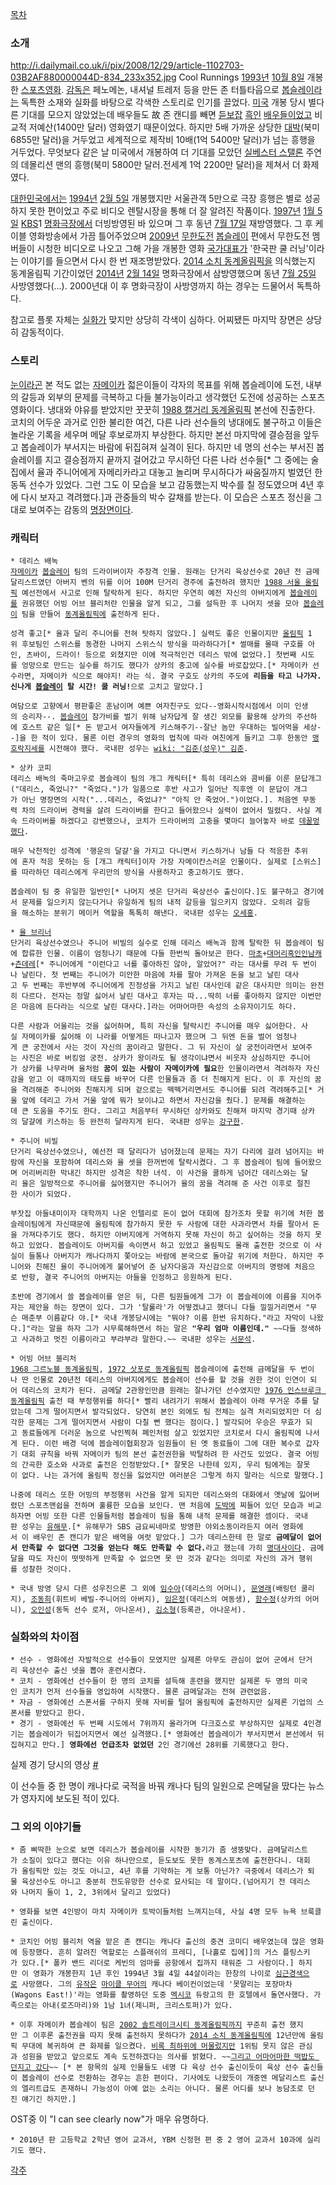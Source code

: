 [[목차]]
=== 소개 ===
http://i.dailymail.co.uk/i/pix/2008/12/29/article-1102703-03B2AF880000044D-834_233x352.jpg
Cool Runnings
[[1993년]] [[10월 8일]] 개봉한 [[스포츠]][[영화]]. [[감독]]은 페노메논, 내셔널 트레저 등을 만든 존 터틀타웁으로 [[봅슬레이]]라는 독특한 소재와 실화를 바탕으로 각색한 스토리로 인기를 끌었다. [[미국]] 개봉 당시 별다른 기대를 모으지 않았었는데 배우들도 故 존 캔디를 빼면 [[듣보잡]] [[흑인]] [[배우]]들이었고 비교적 저예산(1400만 달러) 영화였기 때문이었다. 하지만 5배 가까운 상당한 [[대박]](북미 6855만 달러)을 거두었고 세계적으로 제작비 10배(1억 5400만 달러)가 넘는 흥행을 거두었다. 무엇보다 같은 날 미국에서 개봉하여 더 기대를 모았던 [[실베스터 스탤론]] 주연의 데몰리션 맨의 흥행(북미 5800만 달러.전세계 1억 2200만 달러)을 제쳐서 더 화제였다.

[[대한민국]]에서는 [[1994년]] [[2월 5일]] 개봉했지만 서울관객 5만으로 극장 흥행은 별로 성공하지 못한 편이었고 주로 비디오 렌탈시장을 통해 더 잘 알려진 작품이다. [[1997년]] [[1월 5일]] [[KBS]]1 [[명화극장]]에서 더빙방영된 바 있으며 그 후 동년 [[7월 17일]] 재방영했다. 그 후 케이블 영화방송에서 가끔 틀어주었으며 [[2009년]] [[무한도전]] [[봅슬레이]] 편에서 무한도전 멤버들이 시청한 비디오로 나오고 그해 가을 개봉한 영화 [[국가대표]]가 '한국판 쿨 러닝'이라는 이야기를 들으면서 다시 한 번 재조명받았다.  [[2014 소치 동계올림픽]]을 의식했는지 동계올림픽 기간이었던 [[2014년]] [[2월 14일]] 명화극장에서 삼방영했으며 동년 [[7월 25일]] 사방영했다(...). 2000년대 이 후 명화극장이 사방영까지 하는 경우는 드물어서 독특하다.

참고로 플롯 자체는 [[실화]]가 맞지만 상당히 각색이 심하다. 어찌됐든 마지막 장면은 상당히 감동적이다.

=== 스토리 ===
[[눈]]이라곤 본 적도 없는 [[자메이카]] 젋은이들이 각자의 목표를 위해 봅슬레이에 도전, 내부의 갈등과 외부의 문제를 극복하고 다들 불가능이라고 생각했던 도전에 성공하는 스포츠 영화이다. 냉대와 야유를 받았지만 꿋꿋히 [[1988 캘거리 동계올림픽]] 본선에 진출한다. 코치의 어두운 과거로 인한 불리한 여건, 다른 나라 선수들의 냉대에도 불구하고 이들은 놀라운 기록을 세우며 메달 후보로까지 부상한다. 하지만 본선 마지막에 결승점을 앞두고 봅슬레이가 부서지는 바람에 뒤집혀져 실격이 된다. 하지만 네 명의 선수는 부서진 봅슬레이를 지고 결승점까지 끝까지 걸어갔고 무시하던 다른 나라 선수들[* 그 중에는 술집에서 율과 주니어에게 자메리카라고 대놓고 놀리며 무시하다가 싸움질까지 벌였던 한 동독 선수가 있었다. 그런 그도 이 모습을 보고 감동했는지 박수를 칠 정도였으며 4년 후에 다시 보자고 격려했다.]과 관중들의 박수 갈채를 받는다. 이 모습은 스포츠 정신을 그대로 보여주는 감동의 [[명장면]]이다.

=== 캐릭터 ===
 * 데리스 배녹 
 [[자메이카]] [[봅슬레이]] 팀의 드라이버이자 주장격 인물. 원래는 단거리 육상선수로 20년 전 금메달리스트였던 아버지 벤의 뒤를 이어 100M 단거리 경주에 출전하려 했지만 [[1988 서울 올림픽]] 예선전에서 사고로 인해 탈락하게 된다. 하지만 우연히 예전 자신의 아버지에게 [[봅슬레이]]를 권유했던 어빙 어브 블리처란 인물을 알게 되고, 그를 설득한 후 나머지 셋을 모아 [[봅슬레이]] 팀을 만들어 [[동계올림픽]]에 출전하게 된다.

 성격 좋고[* 율과 달리 주니어를 전혀 탓하지 않았다.] 실력도 좋은 인물이지만 [[올림픽]] 1위 후보팀인 스위스를 동경한 나머지 스위스식 방식을 따라하다가[* 썰매를 몰때 구호를 아인, 츠바이, 드라이! 등으로 외쳤지만 이에 적극적인건 데리스 밖에 없었다.] 첫번째 시도를 엉망으로 만드는 실수를 하기도 했다가 상카의 충고에 실수를 바로잡았다.[* 자메이카 선수라면, 자메이카 식으로 해야지! 라는 식. 결국 구호도 상카의 주도에 '''리듬을 타고 나가자. 신나게 [[봅슬레이]] 탈 시간! 쿨 러닝!'''으로 고치고 말았다.]

 여담으로 고향에서 평판좋은 훈남이며 예쁜 여자친구도 있다--영화시작시점에서 이미 인생의 승리자--. [[봅슬레이]] 참가비를 벌기 위해 남자답게 잘 생긴 외모를 활용해 상카의 주선하에 호스트 같은 일[* 돈 받고서 여자들에게 키스해주기--잘난 놈만 우대하는 빌어먹을 세상--]을 한 적이 있다. 물론 이런 경우의 영화의 법칙에 따라 여친에게 들키고 그후 한동안 [[맹호락지세]]를 시전해야 했다. 국내판 성우는 [[wiki: "김준(성우)" 김준]].

 * 상카 코피 
 데리스 배녹의 죽마고우로 봅슬레이 팀의 개그 캐릭터[* 특히 데리스와 콤비를 이룬 문답개그("데리스, 죽었니?" "죽었다.")가 일품으로 후반 사고가 일어난 직후엔 이 문답이 개그가 아닌 명장면의 시작("...데리스, 죽었냐?" "아직 안 죽었어.")이었다.]. 처음엔 무동력 차의 드라이버 경력을 살려 드라이버를 한다고 들어왔으나 실력이 없어서 밀렸다. 사실 계속 드라이버를 하겠다고 강변했으나, 코치가 드라이버의 고충을 몇마디 늘어놓자 바로 [[데꿀멍]]했다.

 매우 낙천적인 성격에 '행운의 달걀'을 가지고 다니면서 키스하거나 남들 다 적응한 추위에 혼자 적응 못하는 등 [개그 캐릭터]이자 가장 자메이칸스러운 인물이다. 실제로 [스위스]를 따라하던 데리스에게 우리만의 방식을 사용하자고 충고하기도 했다.

 봅슬레이 팀 중 유일한 일반인[* 나머지 셋은 단거리 육상선수 출신이다.]도 불구하고 경기에서 문제를 일으키지 않는다거나 유일하게 팀의 내적 갈등을 일으키지 않았다. 오히려 갈등을 해소하는 분위기 메이커 역할을 톡톡히 해낸다. 국내판 성우는 [[오세홍]].

 * [[율 브리너]] 
 단거리 육상선수였으나 주니어 비빌의 실수로 인해 데리스 배녹과 함께 탈락한 뒤 봅슬레이 팀에 합류한 인물. 이름이 엄청나기 때문에 다들 한번씩 돌아보곤 한다. [[마초]]+[[대머리]][[흑인]][[인남캐]]+[[츤데레]][* 주니어에게 "이런다고 너를 좋아하진 않아, 알았어?" 라는 대사를 무려 두 번이나 날린다. 첫 번째는 주니어가 미안한 마음에 차를 팔아 가져온 돈을 보고 날린 대사고 두 번째는 후반부에 주니어에게 진정성을 가지고 날린 대사인데 같은 대사지만 의미는 완전히 다르다. 전자는 정말 싫어서 날린 대사고 후자는 따...딱히 너를 좋아하지 않지만 이번만은 마음에 든다라는 식으로 날린 대사다.]라는 어마어마한 속성의 소유자이기도 하다.

 다른 사람과 어울리는 것을 싫어하며, 특히 자신을 탈락시킨 주니어를 매우 싫어한다. 사실 자메이카를 싫어해 이 나라를 어떻게든 떠나고자 했으며 그 뒤엔 돈을 벌어 엄청나게 큰 궁전에서 사는 것이 자신의 꿈이라고 말한다. 그 뒤 자신이 살 궁전이라면서 보여주는 사진은 바로 버킹엄 궁전. 상카가 왕이라도 될 생각이냐면서 비웃자 상심하지만 주니어가 상카를 나무라며 율처럼 '''꿈이 있는 사람이 자메이카에 필요'''한 인물이라면서 격려하자 자신감을 얻고 이 때까지의 태도를 바꾸어 다른 인물들과 좀 더 친해지게 된다. 이 후 자신의 꿈을 격려해준 주니어와 친해지게 되며 겉으로는 떽떽거리면서도 주니어를 되려 격려해주고[* 거울 앞에 데리고 가서 거울 앞에 뭐가 보이냐고 하면서 자신감을 줬다.] 문제를 해결하는데 큰 도움을 주기도 한다. 그리고 처음부터 무시하던 상카와도 친해져 마지막 경기때 상카의 달걀에 키스하는 등 완전히 달라지게 된다. 국내판 성우는 [[강구한]].

 * 주니어 비빌 
 단거리 육상선수였으나, 예선전 때 달리다가 넘어졌는데 문제는 자기 다리에 걸려 넘어지는 바람에 자신을 포함하여 데리스와 율 셋을 한꺼번에 탈락시켰다. 그 후 봅슬레이 팀에 들어왔으며 어리버리한 막내긴 하지만 성격은 착한 녀석. 이 사건을 쿨하게 넘어간 데리스와는 달리 율은 일방적으로 주니어를 싫어했지만 주니어가 율의 꿈을 격려해 준 사건 이후로 절친한 사이가 되었다.

 부잣집 아들내미이자 대학까지 나온 인텔리로 돈이 없어 대회에 참가조차 못할 위기에 처한 봅슬레이팀에게 자신때문에 올림픽에 참가하지 못한 두 사람에 대한 사과라면서 차를 팔아서 돈을 가져다주기도 했다. 하지만 아버지에게 거역하지 못해 자신이 하고 싶어하는 것을 하지 못하고 있었다. 봅슬레이도 아버지를 속이면서 하고 있었고 올림픽도 몰래 출전한 것으로 이 사실이 들통나 아버지가 캐나다까지 쫓아오는 바람에 본국으로 돌아갈 위기에 처한다. 하지만 주니어와 친해진 율이 주니어에게 불어넣어 준 남자다움과 자신감으로 아버지의 명령에 처음으로 반항, 결국 주니어의 아버지는 아들을 인정하고 응원하게 된다. 

 초반에 경기에서 쓸 봅슬레이를 얻은 뒤, 다른 팀원들에게 그가 이 봅슬레이에 이름을 지어주자는 제안을 하는 장면이 있다. 그가 '탈룰라'가 어떻겠냐고 했더니 다들 낄낄거리면서 "무슨 매춘부 이름같다 야.[* 국내 개봉당시에는 "뭐야? 이름 한번 유치하다."라고 자막이 나왔다.]"라는 말을 하자 그가 시무룩해하면서 하는 말은 '''"우리 엄마 이름인데."''' ~~다들 정색하고 사과하고 멋진 이름이라고 부랴부랴 말한다.~~ 국내판 성우는 [[서문석]].

 * 어빙 어브 블리처 
 [[1968 그르노블 동계올림픽]], [[1972 삿포로 동계올림픽]] 봅슬레이에 출전해 금메달을 두 번이나 딴 인물로 20년전 데리스의 아버지에게도 봅슬레이 선수를 할 것을 권한 것이 인연이 되어 데리스의 코치가 된다. 금메달 2관왕인만큼 원래는 잘나가던 선수였지만 [[1976 인스브루크 동계올림픽]] 출전 때 부정행위를 하다[* 빨리 내려가기 위해서 봅슬레이 아래 무거운 추를 달았는데 그게 떨어지면서 발각되었다. 당연히 본인 외에도 팀 전체는 실격 처리되었지만 더 심각한 문제는 그게 떨어지면서 사람이 다칠 뻔 했다는 점이다.] 발각되어 우승은 무효가 되고 동료들에게 더러운 놈으로 낙인찍혀 폐인처럼 살고 있었지만 코치로서 다시 올림픽에 나서게 된다. 이런 배경 덕에 봅슬레이협회장과 임원들이 된 옛 동료들이 그에 대한 복수로 갑자기 대회 규칙을 바꿔 자메이카 팀의 본선 출전권한을 박탈하려 한 사건도 있었다. 결국 어빙의 간곡한 호소와 사과로 출전은 인정받았다.[* 잘못은 나한테 있지, 우리 팀에게는 잘못이 없다. 나는 과거에 올림픽 정신을 잃었지만 여러분은 그렇게 하지 말라는 식으로 말했다.]

 나중에 데리스 또한 어빙의 부정행위 사건을 알게 되지만 데리스와의 대화에서 옛날에 잃어버렸던 스포츠맨쉽을 전하며 훌륭한 모습을 보인다. 맨 처음에 [[도박]]에 찌들어 있던 모습과 비교하자면 어빙 또한 다른 인물들처럼 봅슬레이 팀을 통해 내적 문제를 해결한 셈이다. 국내판 성우는 [[유해무]].[* 유해무가 SBS 금요씨네마로 방영한 야외소동이라든지 여러 영화에서 이 배우인 존 캔디가 맡은 배역을 여럿 맡았다.] 그가 데리스한테 한 말로 '''금메달이 없어서 만족할 수 없다면 그것을 얻는다 해도 만족할 수 없다.'''라고 했는데 가히 [[명대사]]이다. 금메달을 따도 자신이 떳떳하게 만족할 수 없으면 못 딴 것과 같다는 의미로 자신의 과거 행위를 성찰한 것이다.  

 * 국내 방영 당시 다른 성우진으론 그 외에 [[임수아]](데리스의 어머니), [[문영래]](배링턴 쿨리지), [[조동희]](휘트비 베빌-주니어의 아버지), [[임은정]](데리스의 여동생), [[함수정]](상카의 어머니), [[오인성]](동독 선수 로저, 아나운서), [[김소형]](등록관, 아나운서).

=== 실화와의 차이점 ===
 * 선수 - 영화에선 자발적으로 선수들이 모였지만 실제론 아무도 관심이 없어 군에서 단거리 육상선수 출신 넷을 뽑아 훈련시켰다.
 * 코치 - 영화에선 선수들이 한 명의 코치를 설득해 훈련을 했지만 실제론 두 명의 미국인 코치가 먼저 선수들을 영입하여 시작했다. 물론 금메달과는 전혀 관련없음.
 * 자금 - 영화에선 스폰서를 구하지 못해 자비를 털어 올림픽에 출전하지만 실제론 기업의 스폰서를 받았다고 한다.
 * 경기 - 영화에선 두 번째 시도에서 7위까지 올라가며 다크호스로 부상하지만 실제로 4인경기는 봅슬레이가 뒤집어지면서 예선 실격했다.[* 영화에선 봅슬레이가 부서지면서 본선에서 뒤집혀지고 만다.] '''영화에선 언급조차 없었던''' 2인 경기에선 28위를 기록했다고 한다.

실제 경기 당시의 영상 [http://youtu.be/nm4DjRcmoPY #]

이 선수들 중 한 명이 캐나다로 국적을 바꿔 캐나다 팀의 일원으로 은메달을 땄다는 뉴스가 영자지에 보도된 적이 있다.

=== 그 외의 이야기들 ===
 * 좀 삐딱한 눈으로 보면 데리스가 봅슬레이를 시작한 동기가 좀 생뚱맞다. 금메달리스트가 소질이 있다고 했다는 이유 하나만으로, 듣도보도 못한 동계스포츠에 출전한다니. 대회가 올림픽만 있는 것도 아니고, 4년 후를 기약하는 게 보통 아닌가? 극중에서 데리스가 퇴물 육상선수도 아니고 충분히 전도유망한 선수로 묘사되는 데 말이다.(넘어지기 전 데리스와 나머지 둘이 1, 2, 3위에서 달리고 있었다)

 * 영화를 보면 4인방이 마치 자메이카 토박이들처럼 느껴지는데, 사실 4명 모두 뉴욕 브룩클린 출신이다.

 * 코치인 어빙 블리처 역을 맡은 존 캔디는 캐나다 출신의 중견 코미디 배우였는데 많은 영화에 등장했다. 흔히 알려진 역할로는 스플래쉬의 프레디, [나홀로 집에]]의 거스 플링스키가 있다.[* 폴카 밴드 리더로 케빈의 엄마를 공항에서 집까지 태워준 그 사람이다.] 하지만 이 영화가 개봉한지 1년 후인 1994년 3월 4일 44살이라는 한창의 나이로 [[심근경색]]으로 사망했다. 그의 [[유작]]은 [[마이클 무어]]의 캐나다 베이컨이었는데 '못말리는 포장마차(Wagons East!)'라는 영화를 촬영하던 도중 [[멕시코]] 듀랑고의 한 호텔에서 돌연사했다. 가족으로는 아내(로즈마리)와 1남 1녀(제니퍼, 크리스토퍼)가 있다. 

 * 이후 자메이카 봅슬레이 팀은 [[2002 솔트레이크시티 동계올림픽]]까지 꾸준히 출전 했지만 그 이후론 출전권을 따지 못해 출전하지 못하다가 [[2014 소치 동계올림픽]]에 12년만에 올림픽 무대에 복귀하여 큰 화제를 일으켰다. [http://news.khan.co.kr/kh_news/khan_art_view.html?artid=201402180820581&code=980901 비록 최하위에 머물렀지만] 1위팀 못지 않은 관심과 성원을 받았고 앞으로도 계속 도전하겠다는 의사를 밝혔다. ~~[http://sports.khan.co.kr/news/sk_index.html?cat=view&art_id=201402190858143&sec_id=530101 그리고 어마어마한 떡밥도 던지고 갔다]~~ [* 본 항목의 실제 인물들도 네명 다 육상 선수 출신이듯이 육상 선수 출신들이 봅슬레이 선수로 전환하는 경우는 흔한 편이다. 기사에도 나왔듯이 개중엔 메달리스트 출신의 엘리트급도 존재하니 가능성이 아예 없는 소리는 아니다. 물론 어디를 보나 농담조로 던진 얘기긴 하지만.]

{{{#!html
<iframe title="YouTube video player" width="480" height="390" src="http://www.youtube.com/embed/XtiXiYMS86U" frameborder="0" allowfullscreen></iframe>
}}}

OST중 이 "I can see clearly now"가 매우 유명하다.

 * 2010년 판 고등학교 2학년 영어 교과서, YBM 신정현 편 중 2 영어 교과서 10과에 실리기도 했다.

[[각주]]

